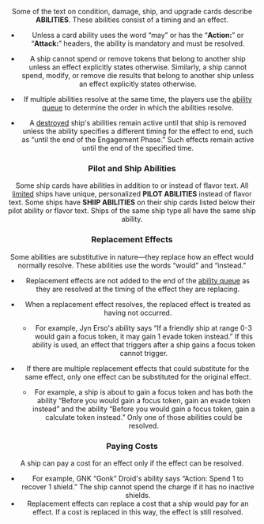<Header title="ABILITIES" version="1.4.6" />

Some of the text on condition, damage, ship, and upgrade cards describe
**ABILITIES**. These abilities consist of a timing and an effect.

- Unless a card ability uses the word “may” or has the “**Action:**” or
  “**Attack:**” headers, the ability is mandatory and must be resolved.

- A ship cannot spend or remove tokens that belong to another ship unless
  an effect explicitly states otherwise. Similarly, a ship cannot spend,
  modify, or remove die results that belong to another ship unless an effect
  explicitly states otherwise.

- If multiple abilities resolve at the same time, the players use the [ability
  queue](/article/Ability_Queue) to determine the order in which the abilities resolve.

- A [destroyed](/article/Destroying_Ships) ship's abilities remain active until that ship is removed unless
  the ability specifies a different timing for the effect to end, such as “until
  the end of the Engagement Phase.” Such effects remain active until the
  end of the specified time.

### Pilot and Ship Abilities

Some ship cards have abilities in addition to or instead of flavor text. All
[limited](/article/Limited) ships have unique, personalized **PILOT ABILITIES** instead of flavor text.
Some ships have **SHIIP ABILITIES** on their ship cards listed below their pilot
ability or flavor text. Ships of the same ship type all have the same ship ability.

<ImgCenter src="/images/ship_abilites.webp" alt="Ship Abilites" />

### Replacement Effects

Some abilities are substitutive in nature—they replace how an effect would
normally resolve. These abilities use the words “would” and “instead."

- Replacement effects are not added to the end of the [ability queue](/article/Ability_Queue) as they
  are resolved at the timing of the effect they are replacing.
- When a replacement effect resolves, the replaced effect is treated as
  having not occurred.

  - For example, Jyn Erso's ability says “If a friendly ship at range 0-3
    would gain a focus token, it may gain 1 evade token instead.” If this
    ability is used, an effect that triggers after a ship gains a focus token
    cannot trigger.

- If there are multiple replacement effects that could substitute for the
  same effect, only one effect can be substituted for the original effect.

  - For example, a ship is about to gain a focus token and has both the
    ability “Before you would gain a focus token, gain an evade token
    instead” and the ability “Before you would gain a focus token, gain a
    calculate token instead.” Only one of those abilities could be resolved.

### Paying Costs

A ship can pay a cost for an effect only if the effect can be resolved.

- For example, GNK “Gonk” Droid's ability says “Action: Spend 1 <Charge/> to
  recover 1 shield.” The ship cannot spend the charge if it has no inactive
  shields.
- Replacement effects can replace a cost that a ship would pay for an
  effect. If a cost is replaced in this way, the effect is still resolved.
